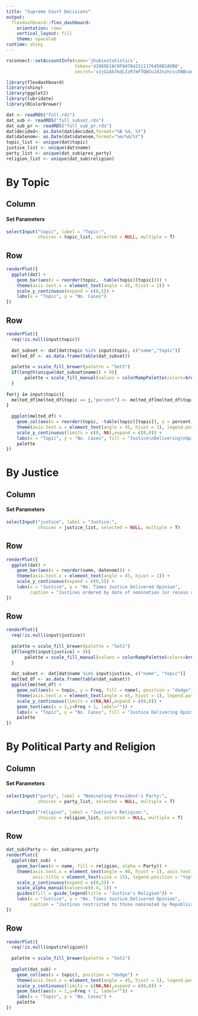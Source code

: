 ```yaml
---
title: "Supreme Court Decisions"
output: 
  flexdashboard::flex_dashboard:
    orientation: rows
    vertical_layout: fill
    theme: spacelab
runtime: shiny
---
```

```r
rsconnect::setAccountInfo(name='jhubiostatistics',
                          token='41969E2AC0F047B42111176450B2ADB8',
                          secret='vzjG1Ab7kdLIzR7mFTQW3uJdJnzhcsv5NBcanzXs')

library(flexdashboard)
library(shiny)
library(ggplot2)
library(lubridate)
library(RColorBrewer)

dat <- readRDS("full.rds")
dat_sub <- readRDS("full_subset.rds")
dat_sub_pr <- readRDS("full_sub_pr.rds")
dat$decided<- as.Date(dat$decided,format="%B %d, %Y")
dat$datenom<- as.Date(dat$datenom,format="%m/%d/%Y")
topic_list <- unique(dat$topic)
justice_list <- unique(dat$name)
party_list <- unique(dat_sub$pres_party)
religion_list <- unique(dat_sub$religion)
```

By Topic
=======================================================================

Column {.sidebar}
-----------------------------------------------------------------------

#### Set Parameters
```r
selectInput("topic", label = "Topic:",
            choices = topic_list, selected = NULL, multiple = T)
```

Row
-----------------------------------------------------------------------

```r
renderPlot({
  ggplot(dat) + 
    geom_bar(aes(x = reorder(topic, -table(topic)[topic]))) + 
    theme(axis.text.x = element_text(angle = 45, hjust = 1)) + 
    scale_y_continuous(expand = c(0,5)) + 
    labs(x = "Topic", y = "No. Cases")
})
```


Row
-----------------------------------------------------------------------

```r
renderPlot({
  req(!is.null(input$topic))
  
  dat_subset <- dat[dat$topic %in% input$topic, c("name","topic")]
  melted_df <- as.data.frame(table(dat_subset))
  
  palette = scale_fill_brewer(palette = "Set1")
  if(length(unique(dat_subset$name)) > 9){ 
       palette = scale_fill_manual(values = colorRampPalette(colors=brewer.pal(9, "Set1"))(length(unique(dat_subset$name))))
  }
  
for(j in input$topic){
  melted_df[melted_df$topic == j,"percent"] <- melted_df[melted_df$topic == j,"Freq"]*100 / sum(melted_df[melted_df$topic == j,"Freq"])
}
  
  ggplot(melted_df) + 
    geom_col(aes(x = reorder(topic, -table(topic)[topic]), y = percent, fill = name)) + 
    theme(axis.text.x = element_text(angle = 45, hjust = 1), legend.position = "bottom") + 
    scale_y_continuous(limits = c(0, NA),expand = c(0,0)) + 
    labs(x = "Topic", y = "No. Cases", fill = "Justice\nDelivering\nOpinion") +
    palette
})
```


By Justice
================================================================

Column {.sidebar}
----------------------------------------------------------------

#### Set Parameters
```r
selectInput("justice", label = "Justice:",
            choices = justice_list, selected = NULL, multiple = T)
```

Row
-----------------------------------------------------------------------

```r
renderPlot({
  ggplot(dat) + 
    geom_bar(aes(x = reorder(name, datenom))) + 
    theme(axis.text.x = element_text(angle = 45, hjust = 1)) + 
    scale_y_continuous(expand = c(0,5)) + 
    labs(x = "Justice", y = "No. Times Justice Delivered Opinion",
         caption = "Justices ordered by date of nomination (or recess appointment), through 1993.")
})
```

Row
-----------------------------------------------------------------------

```r
renderPlot({
  req(!is.null(input$justice))
  
  palette = scale_fill_brewer(palette = "Set1")
  if(length(input$justice) > 9){ 
       palette = scale_fill_manual(values = colorRampPalette(colors=brewer.pal(9, "Set1"))(length(input$justice)))
  }
  
  dat_subset <- dat[dat$name %in% input$justice, c("name", "topic")]
  melted_df <- as.data.frame(table(dat_subset))
  ggplot(melted_df) + 
    geom_col(aes(x = topic, y = Freq, fill = name), position = "dodge") + 
    theme(axis.text.x = element_text(angle = 45, hjust = 1), legend.position = "bottom", panel.background = element_blank(), axis.line = element_line(), panel.grid.major.y = element_line(color = "grey90")) +
    scale_y_continuous(limits = c(NA,NA),expand = c(0,0)) +
    geom_text(aes(x = 1,y=Freq + 1, label="")) +
    labs(x = "Topic", y = "No. Cases", fill = "Justice Delivering Opinion") +
    palette
})
```

By Political Party and Religion
================================================================

Column {.sidebar}
----------------------------------------------------------------

#### Set Parameters
```r
selectInput("party", label = "Nominating President's Party:",
            choices = party_list, selected = NULL, multiple = T)

selectInput("religion", label = "Justice's Religion:",
            choices = religion_list, selected = NULL, multiple = T)
```

Row
-----------------------------------------------------------------------

```r
dat_sub$Party <- dat_sub$pres_party
renderPlot({
  ggplot(dat_sub) + 
    geom_bar(aes(x = name, fill = religion, alpha = Party)) + 
    theme(axis.text.x = element_text(angle = 90, hjust = 1), axis.text = element_text(size = 11), 
          axis.title = element_text(size = 15), legend.position = "top") + 
    scale_y_continuous(expand = c(0,5)) + 
    scale_alpha_manual(values=c(0.4, 1)) +
    guides(fill = guide_legend(title = "Justice's Religion")) + 
    labs(x = "Justice", y = "No. Times Justice Delivered Opinion",
         caption = "Justices restricted to those nominated by Republican or Democratic presidents in the modern political era (1933 - 2015).")
})
```

Row
-----------------------------------------------------------------------

```r
renderPlot({
  req(!is.null(input$religion))
  
  palette = scale_fill_brewer(palette = "Set1")
  
  ggplot(dat_sub) + 
    geom_col(aes(x = topic), position = "dodge") + 
    theme(axis.text.x = element_text(angle = 45, hjust = 1), legend.position = "bottom", panel.background = element_blank(), axis.line = element_line(), panel.grid.major.y = element_line(color = "grey90")) +
    scale_y_continuous(limits = c(NA,NA),expand = c(0,0)) +
    geom_text(aes(x = 1,y=Freq + 1, label="")) +
    labs(x = "Topic", y = "No. Cases") +
    palette
})
```

